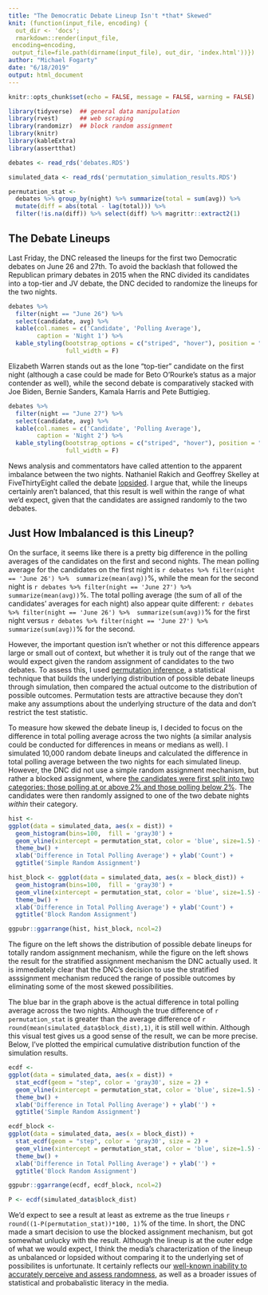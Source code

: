 ```yaml
---
title: "The Democratic Debate Lineup Isn't *that* Skewed"
knit: (function(input_file, encoding) {
  out_dir <- 'docs';
  rmarkdown::render(input_file,
 encoding=encoding,
 output_file=file.path(dirname(input_file), out_dir, 'index.html'))})
author: "Michael Fogarty"
date: "6/18/2019"
output: html_document
---
```


```r
knitr::opts_chunk$set(echo = FALSE, message = FALSE, warning = FALSE)

library(tidyverse)  ## general data manipulation
library(rvest)      ## web scraping
library(randomizr)  ## block random assignment
library(knitr)
library(kableExtra)
library(assertthat)

```

```r

debates <- read_rds('debates.RDS')

simulated_data <- read_rds('permutation_simulation_results.RDS')

```

```r
permutation_stat <- 
  debates %>% group_by(night) %>% summarize(total = sum(avg)) %>% 
  mutate(diff = abs(total - lag(total))) %>% 
  filter(!is.na(diff)) %>% select(diff) %>% magrittr::extract2(1)
```



## The Debate Lineups

Last Friday, the DNC released the lineups for the first two Democratic debates on June 26 and 27th. To avoid the backlash that followed the Republican primary debates in 2015 when the RNC divided its candidates into a top-tier and JV debate, the DNC decided to randomize the lineups for the two nights.

```r
debates %>% 
  filter(night == "June 26") %>% 
  select(candidate, avg) %>% 
  kable(col.names = c('Candidate', 'Polling Average'),
        caption = 'Night 1') %>% 
  kable_styling(bootstrap_options = c("striped", "hover"), position = "center",
                full_width = F)
```

Elizabeth Warren stands out as the lone "top-tier" candidate on the first night (although a case could be made for Beto O'Rourke's status as a major contender as well), while the second debate is comparatively stacked with Joe Biden, Bernie Sanders, Kamala Harris and Pete Buttigieg.

```r
debates %>% 
  filter(night == "June 27") %>% 
  select(candidate, avg) %>% 
  kable(col.names = c('Candidate', 'Polling Average'),
        caption = 'Night 2') %>% 
  kable_styling(bootstrap_options = c("striped", "hover"), position = "center",
                full_width = F)
```

News analysis and commentators have called attention to the apparent imbalance between the two nights. Nathaniel Rakich and Geoffrey Skelley at FiveThirtyEight called the debate [lopsided](https://fivethirtyeight.com/features/the-dnc-tried-to-avoid-a-lopsided-debate-it-got-one-anyway/). I argue that, while the lineups certainly aren't balanced, that this result is well within the range of what we'd expect, given that the candidates are assigned randomly to the two debates.

## Just How Imbalanced is this Lineup?

On the surface, it seems like there is a pretty big difference in the polling averages of the candidates on the first and second nights. The mean polling average for the candidates on the first night is `r debates %>% filter(night == 'June 26') %>%  summarize(mean(avg))`%, while the mean for the second night is `r debates %>% filter(night == 'June 27') %>%  summarize(mean(avg))`%. The total polling average (the sum of all of the candidates' averages for each night) also appear quite different: `r debates %>% filter(night == 'June 26') %>%  summarize(sum(avg))`% for the first night versus `r debates %>% filter(night == 'June 27') %>%  summarize(sum(avg))`% for the second.

However, the important question isn't whether or not this difference appears large or small out of context, but whether it is truly out of the range that we would expect given the random assignment of candidates to the two debates. To assess this, I used [permutation inference](https://thomasleeper.com/Rcourse/Tutorials/permutationtests.html), a statistical technique that builds the underlying distribution of possible debate lineups through simulation, then compared the actual outcome to the distribution of possible outcomes. Permutation tests are attractive because they don't make any assumptions about the underlying structure of the data and don't restrict the test statistic.

To measure how skewed the debate lineup is, I decided to focus on the difference in total polling average across the two nights (a similar analysis could be conducted for differences in means or medians as well). I simulated 10,000 random debate lineups and calculated the difference in total polling average between the two nights for each simulated lineup. However, the DNC did not use a simple random assignment mechanism, but rather a blocked assignment, where [the candidates were first split into two categories: those polling at or above 2% and those polling below 2%](https://www.vox.com/2019/6/14/18678241/democratic-presidential-debate-2019-candidates-nights). The candidates were then randomly assigned to one of the two debate nights *within* their category.

```r
hist <- 
ggplot(data = simulated_data, aes(x = dist)) + 
  geom_histogram(bins=100,  fill = 'gray30') +
  geom_vline(xintercept = permutation_stat, color = 'blue', size=1.5) +
  theme_bw() +
  xlab('Difference in Total Polling Average') + ylab('Count') +
  ggtitle('Simple Random Assignment')

hist_block <- ggplot(data = simulated_data, aes(x = block_dist)) + 
  geom_histogram(bins=100,  fill = 'gray30') +
  geom_vline(xintercept = permutation_stat, color = 'blue', size=1.5) +
  theme_bw() +
  xlab('Difference in Total Polling Average') + ylab('Count') +
  ggtitle('Block Random Assignment')

ggpubr::ggarrange(hist, hist_block, ncol=2)
```

The figure on the left shows the distribution of possible debate lineups for totally random assignment mechanism, while the figure on the left shows the result for the stratified assignment mechanism the DNC actually used. It is immediately clear that the DNC's decision to use the stratified asssignment mechanism reduced the range of possible outcomes by eliminating some of the most skewed possibilities.

The blue bar in the graph above is the actual difference in total polling average across the two nights. Although the true difference of `r permutation_stat` is greater than the average difference of `r round(mean(simulated_data$block_dist),1)`, it is still well within. Although this visual test gives us a good sense of the result, we can be more precise. Below, I've plotted the empirical cumulative distribution function of the simulation results. 

```r
ecdf <- 
ggplot(data = simulated_data, aes(x = dist)) +
  stat_ecdf(geom = "step", color = 'gray30', size = 2) +
  geom_vline(xintercept = permutation_stat, color = 'blue', size=1.5) +
  theme_bw() +
  xlab('Difference in Total Polling Average') + ylab('') +
  ggtitle('Simple Random Assignment')

ecdf_block <- 
ggplot(data = simulated_data, aes(x = block_dist)) +
  stat_ecdf(geom = "step", color = 'gray30', size = 2) +
  geom_vline(xintercept = permutation_stat, color = 'blue', size=1.5) +
  theme_bw() +
  xlab('Difference in Total Polling Average') + ylab('') +
  ggtitle('Block Random Assignment')

ggpubr::ggarrange(ecdf, ecdf_block, ncol=2)
```

```r
P <- ecdf(simulated_data$block_dist)
```


We'd expect to see a result at least as extreme as the true lineups `r round((1-P(permutation_stat))*100, 1)`% of the time. In short, the DNC made a smart decision to use the blocked assignment mechanism, but got somewhat unlucky with the result. Although the lineup is at the outer edge of what we would expect, I think the media's characterization of the lineup as unbalanced or lopsided without comparing it to the underlying set of possibilites is unfortunate. It certainly reflects our [well-known inability to accurately perceive and assess randomness](https://www.sciencedirect.com/science/article/pii/019688589190029I), as well as a broader issues of statistical and probabalistic literacy in the media.
